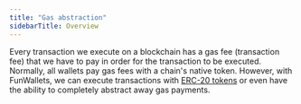 ```yaml
---
title: "Gas abstraction"
sidebarTitle: Overview
---
```


Every transaction we execute on a blockchain has a gas fee (transaction fee) that we have to pay in order for the transaction to be executed. Normally, all wallets pay gas fees with a chain's native token. However, with FunWallets, we can execute transactions with [ERC-20 tokens](https://ethereum.org/en/developers/docs/standards/tokens/erc-20/) or even have the ability to completely abstract away gas payments.